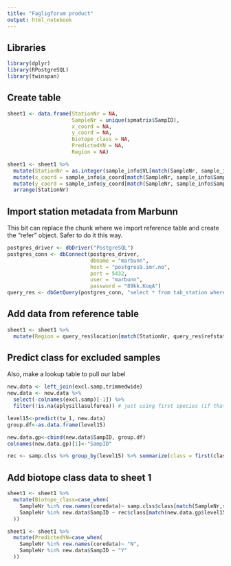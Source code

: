 ```yaml
---
title: "Fagligforum product"
output: html_notebook
---
```


## Libraries
```r
library(dplyr)
library(RPostgreSQL)
library(twinspan)
```

## Create table
```r
sheet1 <- data.frame(StationNr = NA,
                     SampleNr = unique(spmatrix$SampID),
                     x_coord = NA,
                     y_coord = NA,
                     Biotope_class = NA,
                     PredictedYN = NA,
                     Region = NA)

sheet1 <- sheet1 %>%
  mutate(StationNr = as.integer(sample_info$VL[match(SampleNr, sample_info$SampID)])) %>%
  mutate(x_coord = sample_info$x_coord[match(SampleNr, sample_info$SampID)]) %>%
  mutate(y_coord = sample_info$y_coord[match(SampleNr, sample_info$SampID)]) %>%
  arrange(StationNr) 
```

## Import station metadata from Marbunn
This bit can replace the chunk where we import reference table and create the "refer" object. Safer to do it this way.
```r
postgres_driver <- dbDriver("PostgreSQL")
postgres_conn <- dbConnect(postgres_driver,
                           dbname = "marbunn",
                           host = "postgres9.imr.no",
                           port = 5432,
                           user = "marbunn",
                           password = "89kk.KoqA")
query_res <- dbGetQuery(postgres_conn, "select * from tab_station where equipment = 2")

```

## Add data from reference table
```r
sheet1 <- sheet1 %>%
  mutate(Region = query_res$location[match(StationNr, query_res$refstation_no)])
```


## Predict class for excluded samples
Also, make a lookup table to pull our label
```r
new.data <- left_join(excl.samp,trimmedwide)
new.data <- new.data %>%
  select(-colnames(excl.samp)[-1]) %>%
  filter(!is.na(aplysillasulfurea)) # just using first species (if that is NA, all are NA)

level15<-predict(tw_1, new.data)
group.df<-as.data.frame(level15)

new.data.gp<-cbind(new.data$SampID, group.df)
colnames(new.data.gp)[1]<-"SampID"

rec <- samp.clss %>% group_by(level15) %>% summarize(class = first(class))
```

## Add biotope class data to sheet 1
```r
sheet1 <- sheet1 %>%
  mutate(Biotope_class=case_when(
    SampleNr %in% row.names(coredata)~ samp.clss$class[match(SampleNr,samp.clss$SampID)],
    SampleNr %in% new.data$SampID ~ rec$class[match(new.data.gp$level15[match(SampleNr,new.data.gp$SampID)],rec$level15)]
  ))

sheet1 <- sheet1 %>%
  mutate(PredictedYN=case_when(
    SampleNr %in% row.names(coredata)~ "N",
    SampleNr %in% new.data$SampID ~ "Y"
  ))
```

